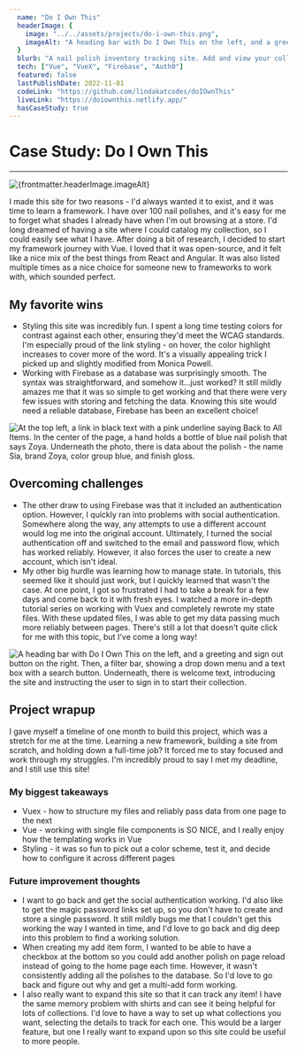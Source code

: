 ---
  name: "Do I Own This"
  headerImage: {
    image: "../../assets/projects/do-i-own-this.png",
    imageAlt: "A heading bar with Do I Own This on the left, and a greeting and sign out button on the right. Then, a filter bar, showing a drop down menu and a text box with a search button. Finally, a link to add something new, and a grid view three across and multiple down showing photos of nail polishes with their name below them."
  }
  blurb: "A nail polish inventory tracking site. Add and view your collection, make changes, search, and filter based on color or brand. This is the project I used to teach myself my first framework, Vue!"
  tech: ["Vue", "VueX", "Firebase", "Auth0"]
  featured: false
  lastPublishDate: 2022-11-01
  codeLink: "https://github.com/lindakatcodes/doIOwnThis"
  liveLink: "https://doiownthis.netlify.app/"
  hasCaseStudy: true
---


# Case Study: Do I Own This

---

<Image
  src={headerImage}
  alt={frontmatter.headerImage.imageAlt}
  loading="eager"
/>

I made this site for two reasons - I'd always wanted it to exist, and it was time to learn a framework. I have over 100 nail polishes, and it's easy for me to forget what shades I already have when I'm out browsing at a store. I'd long dreamed of having a site where I could catalog my collection, so I could easily see what I have. After doing a bit of research, I decided to start my framework journey with Vue. I loved that it was open-source, and it felt like a nice mix of the best things from React and Angular. It was also listed multiple times as a nice choice for someone new to frameworks to work with, which sounded perfect.

<CaseStudyStats techList={frontmatter.tech} demoLink={frontmatter.demoLink} codeLink={frontmatter.codeLink} liveLink={frontmatter.liveLink} />

## My favorite wins

- Styling this site was incredibly fun. I spent a long time testing colors for contrast against each other, ensuring they'd meet the WCAG standards. I'm especially proud of the link styling - on hover, the color highlight increases to cover more of the word. It's a visually appealing trick I picked up and slightly modified from Monica Powell.
- Working with Firebase as a database was surprisingly smooth. The syntax was straightforward, and somehow it...just worked? It still mildly amazes me that it was so simple to get working and that there were very few issues with storing and fetching the data. Knowing this site would need a reliable database, Firebase has been an excellent choice!

<Image
  src={detailPhoto1}
  alt="At the top left, a link in black text with a pink underline saying Back to All Items. In the center of the page, a hand holds a bottle of blue nail polish that says Zoya. Underneath the photo, there is data about the polish - the name Sia, brand Zoya, color group blue, and finish gloss."
/>

## Overcoming challenges

- The other draw to using Firebase was that it included an authentication option. However, I quickly ran into problems with social authentication. Somewhere along the way, any attempts to use a different account would log me into the original account. Ultimately, I turned the social authentication off and switched to the email and password flow, which has worked reliably. However, it also forces the user to create a new account, which isn't ideal.
- My other big hurdle was learning how to manage state. In tutorials, this seemed like it should just work, but I quickly learned that wasn't the case. At one point, I got so frustrated I had to take a break for a few days and come back to it with fresh eyes. I watched a more in-depth tutorial series on working with Vuex and completely rewrote my state files. With these updated files, I was able to get my data passing much more reliably between pages. There's still a lot that doesn't quite click for me with this topic, but I've come a long way!

<Image
  src={detailPhoto2}
  alt="A heading bar with Do I Own This on the left, and a greeting and sign out button on the right. Then, a filter bar, showing a drop down menu and a text box with a search button. Underneath, there is welcome text, introducing the site and instructing the user to sign in to start their collection."
/>

## Project wrapup

I gave myself a timeline of one month to build this project, which was a stretch for me at the time. Learning a new framework, building a site from scratch, and holding down a full-time job? It forced me to stay focused and work through my struggles. I'm incredibly proud to say I met my deadline, and I still use this site!

### My biggest takeaways

- Vuex - how to structure my files and reliably pass data from one page to the next
- Vue - working with single file components is SO NICE, and I really enjoy how the templating works in Vue
- Styling - it was so fun to pick out a color scheme, test it, and decide how to configure it across different pages

### Future improvement thoughts

- I want to go back and get the social authentication working. I'd also like to get the magic password links set up, so you don't have to create and store a single password. It still mildly bugs me that I couldn't get this working the way I wanted in time, and I'd love to go back and dig deep into this problem to find a working solution.
- When creating my add item form, I wanted to be able to have a checkbox at the bottom so you could add another polish on page reload instead of going to the home page each time. However, it wasn't consistently adding all the polishes to the database. So I'd love to go back and figure out why and get a multi-add form working.
- I also really want to expand this site so that it can track any item! I have the same memory problem with shirts and can see it being helpful for lots of collections. I'd love to have a way to set up what collections you want, selecting the details to track for each one. This would be a larger feature, but one I really want to expand upon so this site could be useful to more people.
